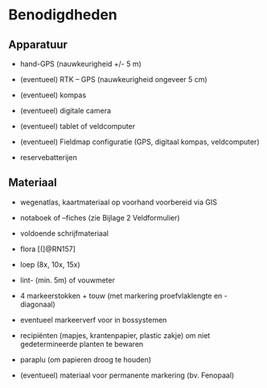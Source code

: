 # Benodigdheden

## Apparatuur

-   hand-GPS (nauwkeurigheid +/- 5 m)

-   (eventueel) RTK -- GPS (nauwkeurigheid ongeveer 5 cm)

-   (eventueel) kompas

-   (eventueel) digitale camera

-   (eventueel) tablet of veldcomputer

-   (eventueel) Fieldmap configuratie (GPS, digitaal kompas, veldcomputer)

-   reservebatterijen

## Materiaal

-   wegenatlas, kaartmateriaal op voorhand voorbereid via GIS

-   notaboek of --fiches (zie Bijlage 2 Veldformulier)

-   voldoende schrijfmateriaal

-   flora [(]@RN157]

-   loep (8x, 10x, 15x)

-   lint- (min. 5m) of vouwmeter

-   4 markeerstokken + touw (met markering proefvlaklengte en -diagonaal)

-   eventueel markeerverf voor in bossystemen

-   recipiënten (mapjes, krantenpapier, plastic zakje) om niet gedetermineerde planten te bewaren

-   paraplu (om papieren droog te houden)

-   (eventueel) materiaal voor permanente markering (bv. Fenopaal)

